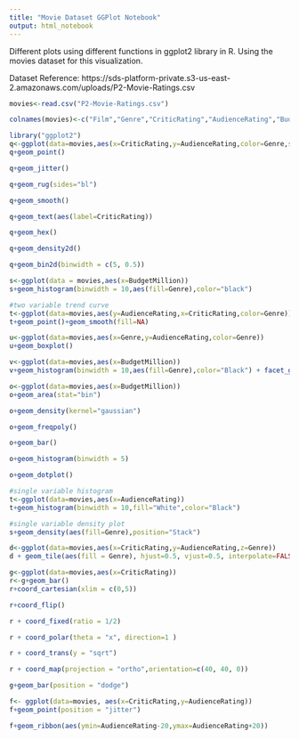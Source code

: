 ```yaml
---
title: "Movie Dataset GGPlot Notebook"
output: html_notebook
---
```


Different plots using different functions in ggplot2 library in R.
Using the movies dataset for this visualization.

Dataset Reference: https://sds-platform-private.s3-us-east-2.amazonaws.com/uploads/P2-Movie-Ratings.csv

```r
movies<-read.csv("P2-Movie-Ratings.csv")
```
```r
colnames(movies)<-c("Film","Genre","CriticRating","AudienceRating","BudgetMillion","Year")
```
```r
library("ggplot2")
q<-ggplot(data=movies,aes(x=CriticRating,y=AudienceRating,color=Genre,size=BudgetMillion))
q+geom_point()
```


```r
q+geom_jitter()
```
```r
q+geom_rug(sides="bl")
```
```r
q+geom_smooth()
```
```r
q+geom_text(aes(label=CriticRating))
```
```r
q+geom_hex()
```
```r
q+geom_density2d()
```
```r
q+geom_bin2d(binwidth = c(5, 0.5))
```
```r
s<-ggplot(data = movies,aes(x=BudgetMillion))
s+geom_histogram(binwidth = 10,aes(fill=Genre),color="black")
```
```r
#two variable trend curve
t<-ggplot(data=movies,aes(y=AudienceRating,x=CriticRating,color=Genre))
t+geom_point()+geom_smooth(fill=NA)
```
```r
u<-ggplot(data=movies,aes(x=Genre,y=AudienceRating,color=Genre))
u+geom_boxplot()
```
```r
v<-ggplot(data=movies,aes(x=BudgetMillion))
v+geom_histogram(binwidth = 10,aes(fill=Genre),color="Black") + facet_grid(Genre~.,scales = "free")
```


```r
o<-ggplot(data=movies,aes(x=BudgetMillion))
o+geom_area(stat="bin")
```
```r
o+geom_density(kernel="gaussian")
```
```r
o+geom_freqpoly()
```
```r
o+geom_bar()
```
```r
o+geom_histogram(binwidth = 5)
```
```r
o+geom_dotplot()
```
```r
#single variable histogram
t<-ggplot(data=movies,aes(x=AudienceRating))
t+geom_histogram(binwidth = 10,fill="White",color="Black")
```
```r
#single variable density plot
s+geom_density(aes(fill=Genre),position="Stack")
```
```r
d<-ggplot(data=movies,aes(x=CriticRating,y=AudienceRating,z=Genre))
d + geom_tile(aes(fill = Genre), hjust=0.5, vjust=0.5, interpolate=FALSE)
```
```r
g<-ggplot(data=movies,aes(x=CriticRating))
r<-g+geom_bar()
r+coord_cartesian(xlim = c(0,5))
```
```r
r+coord_flip()
```
```r
r + coord_fixed(ratio = 1/2)
```
```r
r + coord_polar(theta = "x", direction=1 )
```
```r
r + coord_trans(y = "sqrt")
```
```r
r + coord_map(projection = "ortho",orientation=c(40, 40, 0))
```
```r
g+geom_bar(position = "dodge")
```
```r
f<- ggplot(data=movies, aes(x=CriticRating,y=AudienceRating))
f+geom_point(position = "jitter")
```
```r
f+geom_ribbon(aes(ymin=AudienceRating-20,ymax=AudienceRating+20))
```

